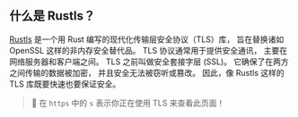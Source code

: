 ## 什么是 Rustls？
[Rustls][rustls] 是一个用 Rust 编写的现代化传输层安全协议（TLS）库，
旨在替换诸如 OpenSSL 这样的非内存安全替代品。
TLS 协议通常用于提供安全通讯，
主要在网络服务器和客户端之间。
TLS 之前叫做安全套接字层 (SSL)。
它确保了在两方之间传输的数据被加密，
并且安全无法被窃听或篡改。
因此，像 Rustls 这样的 TLS 库既要快速也要保证安全。

> 🐰 在 `https` 中的 `s` 表示你正在使用 TLS 来查看此页面！

[rustls]: https://github.com/rustls/rustls